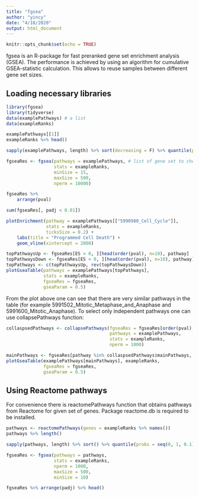 ```yaml
---
title: "fgsea"
author: "yincy"
date: "4/18/2020"
output: html_document
---
```


```r
knitr::opts_chunk$set(echo = TRUE)
```


fgsea is an R-package for fast preranked gene set enrichment analysis (GSEA). The performance is achieved by using an algorithm for cumulative GSEA-statistic calculation. This allows to reuse samples between different gene set sizes.  


## Loading necessary libraries  
```r
library(fgsea)
library(tidyverse)
data(examplePathways) # a list 
data(exampleRanks)
```


```r
examplePathways[[1]]
exampleRanks %>% head()
```

```r
sapply(examplePathways, length) %>% sort(decreasing = F) %>% quantile(probs = seq(0, 1, 0.1))
```


```r
fgseaRes <- fgsea(pathways = examplePathways, # list of gene set to check 
                  stats = exampleRanks, 
                  minSize = 15, 
                  maxSize = 500,
                  nperm = 10000)
```


```r
fgseaRes %>% 
    arrange(pval)
```


```r
sum(fgseaRes[, padj < 0.01])
```


```r
plotEnrichment(pathway = examplePathways[["5990980_Cell_Cycle"]], 
               stats = exampleRanks, 
               ticksSize = 0.2) +
    labs(title = "Programmed Cell Death") +
    geom_vline(xintercept = 2000)
```


```r
topPathwaysUp <- fgseaRes[ES > 0, ][head(order(pval), n=10), pathway]
topPathwaysDown <- fgseaRes[ES < 0, ][head(order(pval), n=10), pathway]
topPathways <- c(topPathwaysUp, rev(topPathwaysDown))
plotGseaTable(pathways = examplePathways[topPathways], 
              stats = exampleRanks, 
              fgseaRes = fgseaRes,
              gseaParam = 0.5)
```


From the plot above one can see that there are very similar pathways in the table (for example 5991502_Mitotic_Metaphase_and_Anaphase and 5991600_Mitotic_Anaphase). To select only independent pathways one can use collapsePathways function:  
```r
collaspsedPathways <- collapsePathways(fgseaRes = fgseaRes[order(pval), ][padj < 0.01, ], 
                                       pathways = examplePathways, 
                                       stats = exampleRanks, 
                                       nperm = 1000)

mainPathways <- fgseaRes[pathway %in% collaspsedPathways$mainPathways, ][order(-NES), pathway]
plotGseaTable(examplePathways[mainPathways], exampleRanks, 
              fgseaRes = fgseaRes, 
              gseaParam = 0.5)
```



## Using Reactome pathways  
For convenience there is reactomePathways function that obtains pathways from Reactome for given set of genes. Package reactome.db is required to be installed.  

```r
pathways <- reactomePathways(genes = exampleRanks %>% names())
pathways %>% length()

sapply(pathways, length) %>% sort() %>% quantile(probs = seq(0, 1, 0.1))

fgseaRes <- fgsea(pathways = pathways, 
                  stats = exampleRanks, 
                  nperm = 1000, 
                  maxSize = 500, 
                  minSize = 10)

fgseaRes %>% arrange(padj) %>% head()
```





